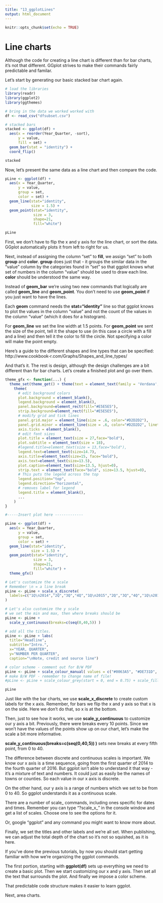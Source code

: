 ```yaml
---
title: "13_ggplotLines"
output: html_document
---
```


```r
knitr::opts_chunk$set(echo = TRUE)
```

# Line charts

Although the code for creating a line chart is different than for bar charts, it's not that different. GGplot strives to make their commands fairly predictable and familar.

Let's start by generating our basic stacked bar chart again.

```r

# load the libraries 
library(readr)
library(ggplot2)
library(ggthemes)

# bring in the data we worked worked with
df <- read_csv("dfsubset.csv")

# stacked bars
stacked <- ggplot(df) + 
  aes(x = reorder(Year_Quarter, -sort), 
      y = value, 
      fill = set) + 
  geom_bar(stat = "identity") +
  coord_flip()

stacked

```

Now, let's present the same data as a line chart and then compare the code.

```r

pLine <- ggplot(df) +
  aes(x = Year_Quarter, 
      y = value, 
      group = set, 
      color = set) +
  geom_line(stat="identity", 
            size = 1.5) + 
  geom_point(stat="identity", 
             size = 3,
             shape=21,
             fill="white")

pLine

```


First, we don't have to flip the x and y axis for the line chart, or sort the data. GGplot automatically plots it from left to right for us.

Next, instead of assigning the column "set" to __fill__, we assign "set" to both __group__ and __color__. __group__ does just that - it groups the similar data in the "value" column by the categories found in "set" so that ggplot knows what set of numbers in the column "value" should be used to draw each line. __color__ should be understood the same way.

Instead of __geom_bar__ we're using two new commands that logically are called __geom_line__ and __geom_point__. You don't need to use __geom_point__ if you just want to have the lines. 

Each __geom__ command needs the __stat="identity"__ line so that ggplot knows to plot the values in the column "value" and not the count of the values in the column "value" (which it does for a histogram).

For __geom_line__ we set the line width at 1.5 points. For __geom_point__ we sent the size of the point, tell it the shape to use (in this case a circle with a fill and a line) and then tell it the color to fill the circle. Not specifying a color will make the point empty.

Here's a guide to the different shapes and line types that can be specified: http://www.cookbook-r.com/Graphs/Shapes_and_line_types/

And that's it. The rest is design, although the design challenges are a bit different than for bar charts. Let's create a finished plot and go over them.

```r



theme_gfx <- function(...) {
  theme_set(theme_get() + theme(text = element_text(family = 'Verdana', size= 12, lineheight=0.9))) + 
    theme(
      # edit background colors
      plot.background = element_blank(),
      legend.background = element_blank(),
      panel.background=element_rect(fill="#E5E5E5"),
      strip.background=element_rect(fill="#E5E5E5"),
      # modify grid and tick lines
      panel.grid.major = element_line(size = .6, color="#D2D2D2"),
      panel.grid.minor = element_line(size = .6, color="#D2D2D2", linetype = "dashed"),
      axis.ticks = element_blank(),
      # edit font sizes
      plot.title = element_text(size = 27,face="bold"),
      plot.subtitle = element_text(size = 18),
      #legend.title=element_text(size = 13,face="bold"),
      legend.text=element_text(size=14.7),
      axis.title=element_text(size=15, face="bold"),
      axis.text=element_text(size=13.5),
      plot.caption=element_text(size=13.5, hjust=0),
      strip.text = element_text(face="bold", size=13.5, hjust=0),
      # This puts the legend across the top
      legend.position="top", 
      legend.direction="horizontal",
      # removes label for legend
      legend.title = element_blank(),
      ...
    )
}

#-----Insert plot here -------------

pLine <- ggplot(df) +
  aes(x = Year_Quarter, 
      y = value, 
      group = set, 
      color = set) +
  geom_line(stat="identity", 
            size = 1.5) + 
  geom_point(stat="identity", 
             size = 3,
             shape=21,
             fill="white") + 
  theme_gfx()

# Let's customize the x scale
# Remember \n = a line break
pLine <- pLine + scale_x_discrete(
  labels=c("1Q\n2014","2Q","3Q","4Q","1Q\n2015","2Q","3Q","4Q","1Q\n2016","2Q","3Q","4Q")
)

# Let's also customize the y scale
# we set the min and max, then where breaks should be
pLine <- pLine + 
  scale_y_continuous(breaks=c(seq(0,40,5)) )

# add all the titles.
pLine <- pLine + labs(
  title="Headline", 
  subtitle="Intro.",
  x="YEAR, QUARTER", 
  y="NUMBER PER QUARTER",
  caption="\nNote, credit and source line")

# color scheme - comment out for B/W PDF
pLine <- pLine + scale_colour_manual( values = c("#0063A5", "#DE731D", "#009964", "#DA2128", "#6F2C91") ) + scale_fill_manual( values = c("#0063A5", "#DE731D", "#009964", "#DA2128", "#6F2C91") )
# make B/W PDF - remember to change name of file!
#pLine <- pLine + scale_colour_grey(start = 0, end = 0.75) + scale_fill_grey(start = 0, end = 0.75)

pLine

```

Just like with the bar charts, we use __scale\_x\_discrete__ to create custom labels for the x axis. Remember, for bars we flip the x and y axis so that x is on the side. Here we don't do that, so x is at the bottom.

Then, just to see how it works, we use __scale\_y\_continuous__ to customize our y axis a bit. Previously, there were breaks every 10 points. Since we won't have the values of the points show up on our chart, let's make the scale a bit more informative.

__scale\_y\_continuous(breaks=c(seq(0,40,5)) )__ sets new breaks at every fifth point, from 0 to 40. 

The difference between discrete and continuous scales is important. We know our x axis is a time sequence, going from the first quarter of 2014 to the fourth quarter of 2016. But ggplot isn't able to understand it that way - it's a mixture of text and numbers. It could just as easily be the names of towns or counties. So each value in our x axis is discrete.

On the other hand, our y axis is a range of numbers which we set to be from 0 to 40. So ggplot understands it as a continuous scale.

There are a number of scale_ commands, including ones specific for dates and times. Remember you can type "?scale_x_" in the console window and get a list of scales. Choose one to see the options for it.

Or, google "ggplot" and any command you might want to know more about. 

Finally, we set the titles and other labels and we're all set. When publishing, we can adjust the total depth of the chart so it's not so squished, as it is here.

If you've done the previous tutorials, by now you should start getting familiar with how we're organizing the ggplot commands.

The first portion, starting with __ggplot(df)__ sets up everything we need to create a basic plot. Then we start customizing our x and y axis. Then set all the text that surrounds the plot. And finally we impose a color scheme.

That predictable code structure makes it easier to learn ggplot. 

Next, area charts.
